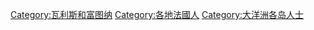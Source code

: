 [[Category:瓦利斯和富图纳|Category:瓦利斯和富图纳]]
[[Category:各地法國人|Category:各地法國人]]
[[Category:大洋洲各岛人士|Category:大洋洲各岛人士]]